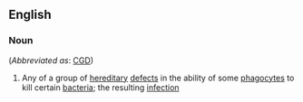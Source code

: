 ==English==

===Noun===
{{wikipedia}}
{{en-noun|head=[[chronic]] [[granulomatous]] [[disease]]}}  (''Abbreviated as'': [[CGD]])

# {{context|medicine|lang=en}} Any of a group of [[hereditary]] [[defect]]s in the ability of some [[phagocyte]]s to kill certain [[bacteria]]; the resulting [[infection]]